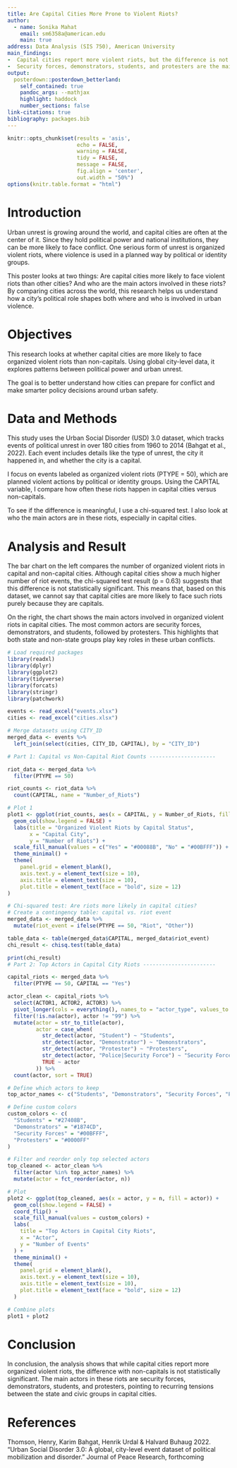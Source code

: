 ---
title: Are Capital Cities More Prone to Violent Riots?
author:
  - name: Sonika Mahat
    email: sm6358a@american.edu
    main: true
address: Data Analysis (SIS 750), American University
main_findings:
-  Capital cities report more violent riots, but the difference is not statistically significant.
-  Security forces, demonstrators, students, and protesters are the main actors in capital riots.
output: 
  posterdown::posterdown_betterland:
    self_contained: true
    pandoc_args: --mathjax
    highlight: haddock
    number_sections: false
link-citations: true
bibliography: packages.bib
---

```{r, include=FALSE}
knitr::opts_chunk$set(results = 'asis',
                      echo = FALSE,
                      warning = FALSE,
                      tidy = FALSE,
                      message = FALSE,
                      fig.align = 'center',
                      out.width = "50%")
options(knitr.table.format = "html") 
```

# Introduction  

Urban unrest is growing around the world, and capital cities are often at the center of it. Since they hold political power and national institutions, they can be more likely to face conflict. One serious form of unrest is organized violent riots, where violence is used in a planned way by political or identity groups.

This poster looks at two things: Are capital cities more likely to face violent riots than other cities? And who are the main actors involved in these riots? By comparing cities across the world, this research helps us understand how a city’s political role shapes both where and who is involved in urban violence.

# Objectives

This research looks at whether capital cities are more likely to face organized violent riots than non-capitals. Using global city-level data, it explores patterns between political power and urban unrest.

The goal is to better understand how cities can prepare for conflict and make smarter policy decisions around urban safety.

# Data and Methods

This study uses the Urban Social Disorder (USD) 3.0 dataset, which tracks events of political unrest in over 180 cities from 1960 to 2014 (Bahgat et al., 2022). Each event includes details like the type of unrest, the city it happened in, and whether the city is a capital.

I focus on events labeled as organized violent riots (PTYPE = 50), which are planned violent actions by political or identity groups. Using the CAPITAL variable, I compare how often these riots happen in capital cities versus non-capitals.

To see if the difference is meaningful, I use a chi-squared test. I also look at who the main actors are in these riots, especially in capital cities.


# Analysis and Result

The bar chart on the left compares the number of organized violent riots in capital and non-capital cities. Although capital cities show a much higher number of riot events, the chi-squared test result (p = 0.63) suggests that this difference is not statistically significant. This means that, based on this dataset, we cannot say that capital cities are more likely to face such riots purely because they are capitals.

On the right, the chart shows the main actors involved in organized violent riots in capital cities. The most common actors are security forces, demonstrators, and students, followed by protesters. This highlights that both state and non-state groups play key roles in these urban conflicts.

```{r results-analysis, fig.width=10, fig.height=5,out.width="80%", echo=FALSE, message=FALSE, warning=FALSE}
# Load required packages
library(readxl)
library(dplyr)
library(ggplot2)
library(tidyverse)
library(forcats)
library(stringr)
library(patchwork)

events <- read_excel("events.xlsx")
cities <- read_excel("cities.xlsx")

# Merge datasets using CITY_ID
merged_data <- events %>%
  left_join(select(cities, CITY_ID, CAPITAL), by = "CITY_ID")

# Part 1: Capital vs Non-Capital Riot Counts ---------------------

riot_data <- merged_data %>%
  filter(PTYPE == 50)

riot_counts <- riot_data %>%
  count(CAPITAL, name = "Number_of_Riots")

# Plot 1
plot1 <- ggplot(riot_counts, aes(x = CAPITAL, y = Number_of_Riots, fill = CAPITAL)) +
  geom_col(show.legend = FALSE) +
  labs(title = "Organized Violent Riots by Capital Status",
       x = "Capital City",
       y = "Number of Riots") +
  scale_fill_manual(values = c("Yes" = "#00088B", "No" = "#00BFFF")) +
  theme_minimal() +
  theme(
    panel.grid = element_blank(),
    axis.text.y = element_text(size = 10),
    axis.title = element_text(size = 10),
    plot.title = element_text(face = "bold", size = 12)
)

# Chi-squared test: Are riots more likely in capital cities?
# Create a contingency table: capital vs. riot event
merged_data <- merged_data %>%
  mutate(riot_event = ifelse(PTYPE == 50, "Riot", "Other"))

table_data <- table(merged_data$CAPITAL, merged_data$riot_event)
chi_result <- chisq.test(table_data)

print(chi_result)
# Part 2: Top Actors in Capital City Riots -----------------------

capital_riots <- merged_data %>%
  filter(PTYPE == 50, CAPITAL == "Yes")

actor_clean <- capital_riots %>%
  select(ACTOR1, ACTOR2, ACTOR3) %>%
  pivot_longer(cols = everything(), names_to = "actor_type", values_to = "actor") %>%
  filter(!is.na(actor), actor != "99") %>%
  mutate(actor = str_to_title(actor),
         actor = case_when(
           str_detect(actor, "Student") ~ "Students",
           str_detect(actor, "Demonstrator") ~ "Demonstrators",
           str_detect(actor, "Protester") ~ "Protesters",
           str_detect(actor, "Police|Security Force") ~ "Security Forces",
           TRUE ~ actor
         )) %>%
  count(actor, sort = TRUE)

# Define which actors to keep
top_actor_names <- c("Students", "Demonstrators", "Security Forces", "Protesters")

# Define custom colors
custom_colors <- c(
  "Students" = "#27408B",
  "Demonstrators" = "#1874CD",
  "Security Forces" = "#00BFFF",
  "Protesters" = "#0000FF"
)

# Filter and reorder only top selected actors
top_cleaned <- actor_clean %>%
  filter(actor %in% top_actor_names) %>%
  mutate(actor = fct_reorder(actor, n))

# Plot
plot2 <- ggplot(top_cleaned, aes(x = actor, y = n, fill = actor)) +
  geom_col(show.legend = FALSE) +
  coord_flip() +
  scale_fill_manual(values = custom_colors) +
  labs(
    title = "Top Actors in Capital City Riots",
    x = "Actor",
    y = "Number of Events"
  ) +
  theme_minimal() +
  theme(
    panel.grid = element_blank(),
    axis.text.y = element_text(size = 10),
    axis.title = element_text(size = 10),
    plot.title = element_text(face = "bold", size = 12)
  )

# Combine plots
plot1 + plot2
```

# Conclusion

In conclusion, the analysis shows that while capital cities report more organized violent riots, the difference with non-capitals is not statistically significant. The main actors in these riots are security forces, demonstrators, students, and protesters, pointing to recurring tensions between the state and civic groups in capital cities.

# References

Thomson, Henry, Karim Bahgat, Henrik Urdal & Halvard Buhaug 2022. "Urban Social Disorder 3.0: A global, city-level event dataset of political mobilization and disorder." Journal of Peace Research, forthcoming
